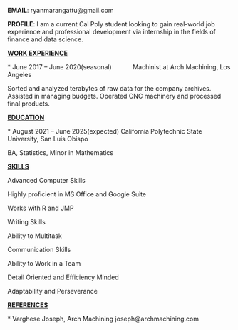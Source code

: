 **EMAIL**: ryanmarangattu\@gmail.com

**PROFILE**: I am a current Cal Poly student looking to gain real-world job experience and professional development via internship in the fields of finance and data science.

[**WORK EXPERIENCE**]{.underline}

\* June 2017 -- June 2020(seasonal)            Machinist at Arch Machining, Los Angeles

Sorted and analyzed terabytes of raw data for the company archives. Assisted in managing budgets. Operated CNC machinery and processed final products.

[**EDUCATION**]{.underline}

\* August 2021 -- June 2025(expected) California Polytechnic State University, San Luis Obispo

BA, Statistics, Minor in Mathematics

[**SKILLS**]{.underline}

Advanced Computer Skills

Highly proficient in MS Office and Google Suite

Works with R and JMP

Writing Skills

Ability to Multitask

Communication Skills

Ability to Work in a Team

Detail Oriented and Efficiency Minded

Adaptability and Perseverance

[**REFERENCES**]{.underline}

\* Varghese Joseph, Arch Machining joseph\@archmachining.com

\
